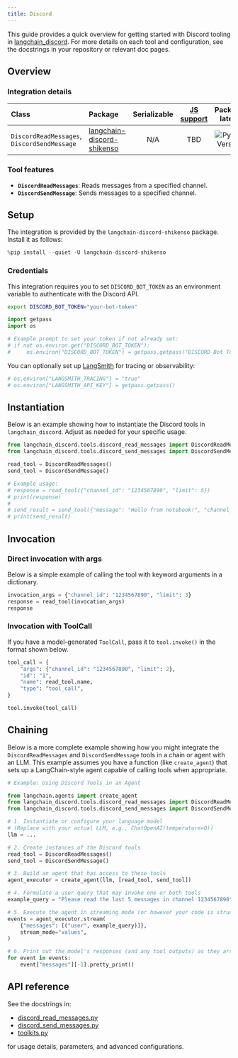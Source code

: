 ```yaml
---
title: Discord
---
```


This guide provides a quick overview for getting started with Discord tooling in [langchain_discord](/oss/python/integrations/tools/). For more details on each tool and configuration, see the docstrings in your repository or relevant doc pages.

## Overview

### Integration details

| Class                                | Package                                                                 | Serializable | [JS support](https://js.langchain.com/docs/integrations/tools/langchain_discord) |                                             Package latest                                              |
| :---                                 |:------------------------------------------------------------------------| :---:        | :---:                                                                           |:-------------------------------------------------------------------------------------------------------:|
| `DiscordReadMessages`, `DiscordSendMessage` | [langchain-discord-shikenso](https://github.com/Shikenso-Analytics/langchain-discord) | N/A          | TBD                                                                             | ![PyPI - Version](https://img.shields.io/pypi/v/langchain-discord-shikenso?style=flat-square&label=%20) |

### Tool features

- **`DiscordReadMessages`**: Reads messages from a specified channel.
- **`DiscordSendMessage`**: Sends messages to a specified channel.

## Setup

The integration is provided by the `langchain-discord-shikenso` package. Install it as follows:

```python
%pip install --quiet -U langchain-discord-shikenso
```

### Credentials

This integration requires you to set `DISCORD_BOT_TOKEN` as an environment variable to authenticate with the Discord API.

```bash
export DISCORD_BOT_TOKEN="your-bot-token"
```

```python
import getpass
import os

# Example prompt to set your token if not already set:
# if not os.environ.get("DISCORD_BOT_TOKEN"):
#     os.environ["DISCORD_BOT_TOKEN"] = getpass.getpass("DISCORD Bot Token:\n")
```

You can optionally set up [LangSmith](https://smith.langchain.com/) for tracing or observability:

```python
# os.environ["LANGSMITH_TRACING"] = "true"
# os.environ["LANGSMITH_API_KEY"] = getpass.getpass()
```

## Instantiation

Below is an example showing how to instantiate the Discord tools in `langchain_discord`. Adjust as needed for your specific usage.

```python
from langchain_discord.tools.discord_read_messages import DiscordReadMessages
from langchain_discord.tools.discord_send_messages import DiscordSendMessage

read_tool = DiscordReadMessages()
send_tool = DiscordSendMessage()

# Example usage:
# response = read_tool({"channel_id": "1234567890", "limit": 5})
# print(response)
#
# send_result = send_tool({"message": "Hello from notebook!", "channel_id": "1234567890"})
# print(send_result)
```

## Invocation

### Direct invocation with args

Below is a simple example of calling the tool with keyword arguments in a dictionary.

```python
invocation_args = {"channel_id": "1234567890", "limit": 3}
response = read_tool(invocation_args)
response
```

### Invocation with ToolCall

If you have a model-generated `ToolCall`, pass it to `tool.invoke()` in the format shown below.

```python
tool_call = {
    "args": {"channel_id": "1234567890", "limit": 2},
    "id": "1",
    "name": read_tool.name,
    "type": "tool_call",
}

tool.invoke(tool_call)
```

## Chaining

Below is a more complete example showing how you might integrate the `DiscordReadMessages` and `DiscordSendMessage` tools in a chain or agent with an LLM. This example assumes you have a function (like `create_agent`) that sets up a LangChain-style agent capable of calling tools when appropriate.

```python
# Example: Using Discord Tools in an Agent

from langchain.agents import create_agent
from langchain_discord.tools.discord_read_messages import DiscordReadMessages
from langchain_discord.tools.discord_send_messages import DiscordSendMessage

# 1. Instantiate or configure your language model
# (Replace with your actual LLM, e.g., ChatOpenAI(temperature=0))
llm = ...

# 2. Create instances of the Discord tools
read_tool = DiscordReadMessages()
send_tool = DiscordSendMessage()

# 3. Build an agent that has access to these tools
agent_executor = create_agent(llm, [read_tool, send_tool])

# 4. Formulate a user query that may invoke one or both tools
example_query = "Please read the last 5 messages in channel 1234567890"

# 5. Execute the agent in streaming mode (or however your code is structured)
events = agent_executor.stream(
    {"messages": [("user", example_query)]},
    stream_mode="values",
)

# 6. Print out the model's responses (and any tool outputs) as they arrive
for event in events:
    event["messages"][-1].pretty_print()
```

## API reference

See the docstrings in:

- [discord_read_messages.py](https://github.com/Shikenso-Analytics/langchain-discord/blob/main/langchain_discord/tools/discord_read_messages.py)
- [discord_send_messages.py](https://github.com/Shikenso-Analytics/langchain-discord/blob/main/langchain_discord/tools/discord_send_messages.py)
- [toolkits.py](https://github.com/Shikenso-Analytics/langchain-discord/blob/main/langchain_discord/toolkits.py)

for usage details, parameters, and advanced configurations.
